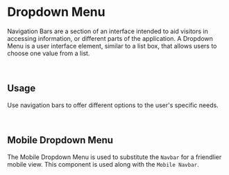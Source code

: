 
<Meta title="Components/Dropdown"/>

# Dropdown Menu

Navigation Bars are a section of an interface intended to aid visitors in accessing information, or different parts of the application.
A Dropdown Menu is a user interface element, similar to a list box, that allows users to choose one value from a list.

<br/>

## Usage

Use navigation bars to offer different options to the user's specific needs.

<br/>

## Mobile Dropdown Menu

The Mobile Dropdown Menu is used to substitute the `Navbar` for a friendlier mobile view. This component is used along with the `Mobile Navbar`.

<Preview>
  <Story name="Mobile Dropdown Menu">
    <Dropdown showMenu={boolean("Show Menu", true)}  />
  </Story>
</Preview>